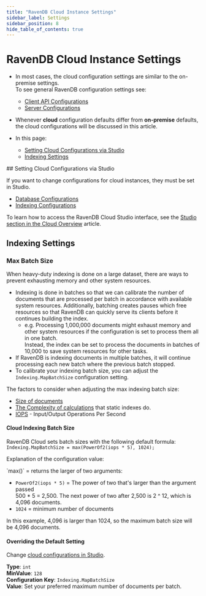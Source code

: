 ```yaml
---
title: "RavenDB Cloud Instance Settings"
sidebar_label: Settings
sidebar_position: 8
hide_table_of_contents: true
---
```



# RavenDB Cloud Instance Settings
<Admonition type="note" title="Note">

* In most cases, the cloud configuration settings are similar to the on-premise settings.  
  To see general RavenDB configuration settings see: 
   * [Client API Configurations](../client-api/configuration/conventions) 
   * [Server Configurations](../server/configuration/configuration-options) 

* Whenever **cloud** configuration defaults differ from **on-premise** defaults, 
  the cloud configurations will be discussed in this article.

* In this page:  
   * [Setting Cloud Configurations via Studio](../cloud/cloud-settings#setting-cloud-configurations-via-studio)
   * [Indexing Settings](../cloud/cloud-settings#indexing-settings)

</Admonition>
## Setting Cloud Configurations via Studio

If you want to change configurations for cloud instances, they must be set in Studio. 

* [Database Configurations](../studio/database/settings/database-settings)
* [Indexing Configurations](../studio/database/indexes/create-map-index#configuration)

To learn how to access the RavenDB Cloud Studio interface, see the [Studio section in the Cloud Overview](../cloud/cloud-overview#ravendb-studio---graphic-user-interface) article.



## Indexing Settings

### Max Batch Size

When heavy-duty indexing is done on a large dataset, there are ways to prevent exhausting memory and other system resources. 

* Indexing is done in batches so that we can calibrate the number of documents that are processed per batch
  in accordance with available system resources. 
  Additionally, batching creates pauses which free resources so that RavenDB can quickly serve its clients 
  before it continues building the index.
   * e.g. Processing 1,000,000 documents might exhaust memory and other system resources 
     if the configuration is set to process them all in one batch.  
     Instead, the index can be set to process the documents in batches of 10,000 to save system resources for other tasks. 
* If RavenDB is indexing documents in multiple batches, it will continue processing each new batch where the previous batch stopped.  
* To calibrate your indexing batch size, you can adjust the `Indexing.MapBatchSize` configuration setting.  

The factors to consider when adjusting the max indexing batch size:

* [Size of documents](https://ravendb.net/articles/dealing-with-large-documents-100-mb#:~:text=RavenDB%20can%20handle%20large%20documents,isn't%20a%20practical%20one.)
* [The Complexity of calculations](../studio/database/indexes/indexing-performance#common-indexing-issues) that static indexes do.
* [IOPS](../cloud/cloud-scaling#change-storage) - Input/Output Operations Per Second
#### Cloud Indexing Batch Size 

RavenDB Cloud sets batch sizes with the following default formula:  
  `Indexing.MapBatchSize = max(PowerOf2(iops * 5), 1024);`  

Explanation of the configuration value:

<Admonition type="note" title="In an instance with IOPS of 500" id="in-an-instance-with-iops-of-500" href="#in-an-instance-with-iops-of-500">
`max()` = returns the larger of two arguments:  

* `PowerOf2(iops * 5)` = The power of two that's larger than the argument passed  
  500 * 5 = 2,500. The next power of two after 2,500 is 2 ^ 12, which is 4,096 documents.  
* `1024` = minimum number of documents  

In this example, 4,096 is larger than 1024, so the maximum batch size will be 4,096 documents.
</Admonition>
#### Overriding the Default Setting

Change [cloud configurations in Studio](../studio/database/indexes/create-map-index#configuration).

**Type**: `int`  
**MinValue**: `128`  
**Configuration Key**: `Indexing.MapBatchSize`  
**Value**: Set your preferred maximum number of documents per batch.   



